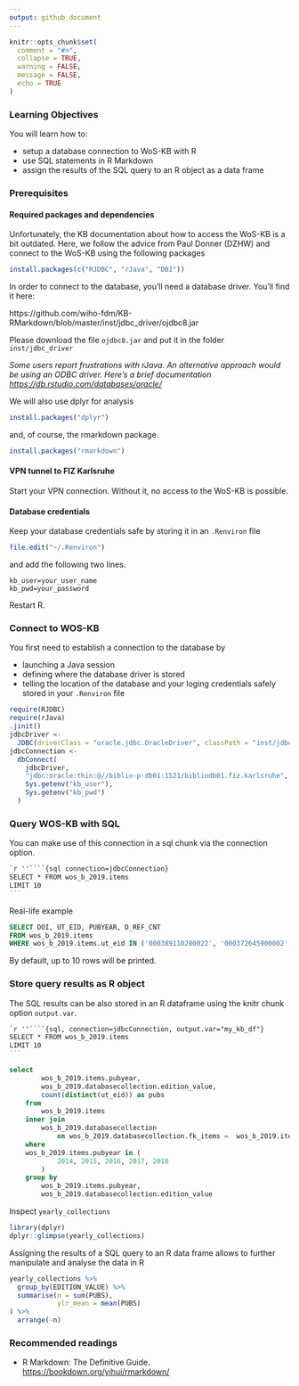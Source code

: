 ```yaml
---
output: github_document
---
```


```r
knitr::opts_chunk$set(
  comment = "#>",
  collapse = TRUE,
  warning = FALSE,
  message = FALSE,
  echo = TRUE
)
```

### Learning Objectives

You will learn how to:

- setup a database connection to WoS-KB with R
- use SQL statements in R Markdown
- assign the results of the SQL query to an R object as a data frame

### Prerequisites

#### Required packages and dependencies

Unfortunately, the KB documentation about how to access the WoS-KB is a bit outdated. Here, we follow the advice from Paul Donner (DZHW) and connect to the WoS-KB using the following packages

```r
install.packages(c("RJDBC", "rJava", "DBI"))
```

In order to connect to the database, you'll need a database driver. You'll find it here:

https://github.com/wiho-fdm/KB-RMarkdown/blob/master/inst/jdbc_driver/ojdbc8.jar

Please download the file `ojdbc8.jar` and put it in the folder `inst/jdbc_driver`

*Some users report frustrations with rJava. An alternative approach would be using an ODBC driver. Here's a brief documentation <https://db.rstudio.com/databases/oracle/>*

We will also use dplyr for analysis

```r
install.packages("dplyr")
```

and, of course, the rmarkdown package.

```r
install.packages("rmarkdown")
```

#### VPN tunnel to FIZ Karlsruhe

Start your VPN connection. Without it, no access to the WoS-KB is possible. 

#### Database credentials 

Keep your database credentials safe by storing it in an `.Renviron`  file 

```r
file.edit("~/.Renviron")
```

and add the following two lines.

```
kb_user=your_user_name
kb_pwd=your_password
```

Restart R.

### Connect to WOS-KB

You first need to establish a connection to the database by

- launching a Java session
- defining where the database driver is stored
- telling the location of the database and your loging credentials safely stored in your `.Renviron` file

```r
require(RJDBC)
require(rJava)
.jinit()
jdbcDriver <-
  JDBC(driverClass = "oracle.jdbc.OracleDriver", classPath = "inst/jdbc_driver/ojdbc8.jar")
jdbcConnection <-
  dbConnect(
    jdbcDriver,
    "jdbc:oracle:thin:@//biblio-p-db01:1521/bibliodb01.fiz.karlsruhe",
    Sys.getenv("kb_user"),
    Sys.getenv("kb_pwd")
  ) 
```

### Query WOS-KB with SQL

You can make use of this connection in a sql chunk via the connection option.

`````markdown
`r ''````{sql connection=jdbcConnection}
SELECT * FROM wos_b_2019.items
LIMIT 10
```
`````

Real-life example 

```sql
SELECT DOI, UT_EID, PUBYEAR, D_REF_CNT
FROM wos_b_2019.items 
WHERE wos_b_2019.items.ut_eid IN ('000389110200022', '000372645900002', '000400754000138')
```

By default, up to 10 rows will be printed.

### Store query results as R object

The SQL results can be also stored in an R dataframe using the knitr chunk option `output.var`. 

````markdown
`r ''````{sql, connection=jdbcConnection, output.var="my_kb_df"}
SELECT * FROM wos_b_2019.items
LIMIT 10
```
````

```sql
select
        wos_b_2019.items.pubyear,
        wos_b_2019.databasecollection.edition_value,
        count(distinct(ut_eid)) as pubs                         
    from
        wos_b_2019.items                                            
    inner join
        wos_b_2019.databasecollection                                                                                          
            on wos_b_2019.databasecollection.fk_items =  wos_b_2019.items.pk_items
    where
    wos_b_2019.items.pubyear in (
            2014, 2015, 2016, 2017, 2018     
        )                                                  
    group by
        wos_b_2019.items.pubyear,
        wos_b_2019.databasecollection.edition_value
```

Inspect `yearly_collections`

```r
library(dplyr)
dplyr::glimpse(yearly_collections)
```

Assigning the results of a SQL query to an R data frame allows to further manipulate and analyse the data in R

```r
yearly_collections %>%
  group_by(EDITION_VALUE) %>%
  summarise(n = sum(PUBS),
            ylr_mean = mean(PUBS)
) %>%
  arrange(-n)
```


### Recommended readings

- R Markdown: The Definitive Guide. <https://bookdown.org/yihui/rmarkdown/>




